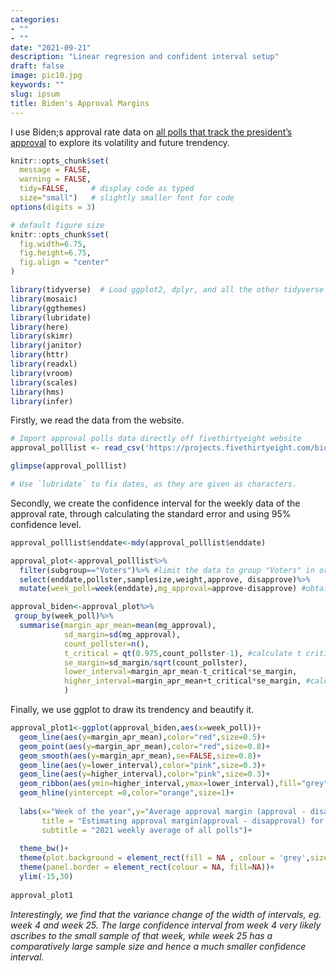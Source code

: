 ```yaml
---
categories:
- ""
- ""
date: "2021-09-21"
description: "Linear regresion and confident interval setup"
draft: false
image: pic10.jpg
keywords: ""
slug: ipsum
title: Biden's Approval Margins
---
```


I use Biden;s approval rate data on [all polls that track the president's approval ](https://projects.fivethirtyeight.com/biden-approval-ratings) to explore its volatility and future trendency.

```r
knitr::opts_chunk$set(
  message = FALSE, 
  warning = FALSE, 
  tidy=FALSE,     # display code as typed
  size="small")   # slightly smaller font for code
options(digits = 3)

# default figure size
knitr::opts_chunk$set(
  fig.width=6.75, 
  fig.height=6.75,
  fig.align = "center"
)
```

```r
library(tidyverse)  # Load ggplot2, dplyr, and all the other tidyverse packages
library(mosaic)
library(ggthemes)
library(lubridate)
library(here)
library(skimr)
library(janitor)
library(httr)
library(readxl)
library(vroom)
library(scales)
library(hms)
library(infer)
```

Firstly, we read the data from the website.

```r
# Import approval polls data directly off fivethirtyeight website
approval_polllist <- read_csv('https://projects.fivethirtyeight.com/biden-approval-data/approval_polllist.csv') 

glimpse(approval_polllist)

# Use `lubridate` to fix dates, as they are given as characters.
```

Secondly, we create the confidence interval for the weekly data of the approval rate, through calculating the standard error and using 95% confidence level.

```r
approval_polllist$enddate<-mdy(approval_polllist$enddate)

approval_plot<-approval_polllist%>%
  filter(subgroup=="Voters")%>% #limit the data to group "Voters" in order to recreate the graph
  select(enddate,pollster,samplesize,weight,approve, disapprove)%>%
  mutate(week_poll=week(enddate),mg_approval=approve-disapprove) #obtain the week of the enddate, to plot it against average approval

approval_biden<-approval_plot%>% 
 group_by(week_poll)%>%
  summarise(margin_apr_mean=mean(mg_approval),
            sd_margin=sd(mg_approval),
            count_pollster=n(),
            t_critical = qt(0.975,count_pollster-1), #calculate t critical, for 95% confidence (2.5% per side)
            se_margin=sd_margin/sqrt(count_pollster),
            lower_interval=margin_apr_mean-t_critical*se_margin,
            higher_interval=margin_apr_mean+t_critical*se_margin, #calculate confidence interval
            )
```

Finally, we use ggplot to draw its trendency and beautify it.

```r
approval_plot1<-ggplot(approval_biden,aes(x=week_poll))+
  geom_line(aes(y=margin_apr_mean),color="red",size=0.5)+
  geom_point(aes(y=margin_apr_mean),color="red",size=0.8)+
  geom_smooth(aes(y=margin_apr_mean),se=FALSE,size=0.8)+
  geom_line(aes(y=lower_interval),color="pink",size=0.3)+
  geom_line(aes(y=higher_interval),color="pink",size=0.3)+
  geom_ribbon(aes(ymin=higher_interval,ymax=lower_interval),fill="grey",alpha=0.3)+
  geom_hline(yintercept =0,color="orange",size=1)+
  
  labs(x="Week of the year",y="Average approval margin (approval - disapproval)",
       title = "Estimating approval margin(approval - disapproval) for Biden",
       subtitle = "2021 weekly average of all polls")+
  
  theme_bw()+
  theme(plot.background = element_rect(fill = NA , colour = 'grey',size=0.1))+
  theme(panel.border = element_rect(colour = NA, fill=NA))+
  ylim(-15,30)
     
approval_plot1
```

*Interestingly, we find that the variance change of the width of intervals, eg. week 4 and week 25. The large confidence interval from week 4 very likely ascribes to the small sample of that week, while week 25 has a comparatively large sample size and hence a much smaller confidence interval.*